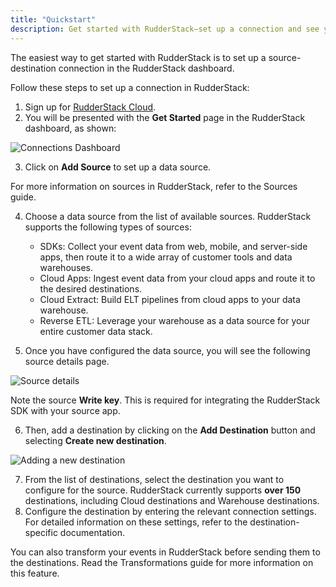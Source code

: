 ```yaml
---
title: "Quickstart"
description: Get started with RudderStack—set up a connection and see your events flow in no time.
---
```


The easiest way to get started with RudderStack is to set up a source-destination connection in the RudderStack dashboard.

Follow these steps to set up a connection in RudderStack:

1. Sign up for [RudderStack Cloud](https://app.rudderstack.com/signup?type=freetrial).
2. You will be presented with the **Get Started** page in the RudderStack dashboard, as shown:

<img src="../assets/rs-cloud/get-started.png" alt="Connections Dashboard" />

3. Click on **Add Source** to set up a data source.

<div class="infoBlock">
For more information on sources in RudderStack, refer to the <Link to="/sources/">Sources</Link> guide.
</div>

4. Choose a data source from the list of available sources. RudderStack supports the following types of sources:
 
    - <Link to="/sources/event-streams/sdks/">SDKs</Link>: Collect your event data from web, mobile, and server-side apps, then route it to a wide array of customer tools and data warehouses.
    - <Link to="/sources/event-streams/cloud-apps/">Cloud Apps</Link>: Ingest event data from your cloud apps and route it to the desired destinations.
    - <Link to="/sources/extract/">Cloud Extract</Link>: Build ELT pipelines from cloud apps to your data warehouse.
    - <Link to="/sources/reverse-etl/">Reverse ETL</Link>: Leverage your warehouse as a data source for your entire customer data stack.

5. Once you have configured the data source, you will see the following source details page.

<img src="../assets/get-started/source-details.png" alt="Source details" />

<div class="infoBlock">

Note the source <strong>Write key</strong>. This is required for integrating the RudderStack SDK with your source app.
</div>

6. Then, add a destination by clicking on the **Add Destination** button and selecting **Create new destination**.

<img src="../assets/get-started/adding-new-destination.png" alt="Adding a new destination" />

7. From the list of destinations, select the destination you want to configure for the source. RudderStack currently supports **over 150** destinations, including <Link to="/destinations/streaming-destinations/">Cloud destinations</Link> and <Link to="/destinations/warehouse-destinations/">Warehouse destinations</Link>.
8. Configure the destination by entering the relevant connection settings. For detailed information on these settings, refer to the <Link to="/destinations/overview/">destination-specific documentation</Link>.

<div class="successBlock">
You can also transform your events in RudderStack before sending them to the destinations. Read the <Link to="/features/transformations/">Transformations</Link> guide for more information on this feature.
</div>


